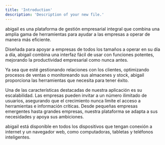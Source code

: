 ```yaml
---
title: 'Introduction'
description: 'Description of your new file.'
---
```


abigail es una plataforma de gestión empresarial integral que combina una amplia gama de herramientas para ayudar a las empresas a operar de manera más eficiente.

Diseñada para apoyar a empresas de todos los tamaños a operar en su día a día, abigail combina una interfaz fácil de usar con funciones potentes,
mejorando la productividad empresarial como nunca antes.

Ya sea que esté gestionando relaciones con los clientes, optimizando procesos de ventas o monitoreando sus almacenes y stock,
abigail proporciona las herramientas que necesita para tener éxito.

Una de las características destacadas de nuestra aplicación es su escalabilidad. Las empresas pueden invitar a un número ilimitado
de usuarios, asegurando que el crecimiento nunca limite el acceso a herramientas e información críticas. Desde pequeñas empresas emergentes
hasta grandes empresas, nuestra plataforma se adapta a sus necesidades y apoya sus ambiciones.

abigail está disponible en todos los dispositivos que tengan conexión a internet y un navegador web, como computadoras, tabletas y teléfonos inteligentes.